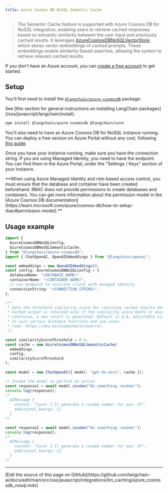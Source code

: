 ```yaml
---
title: Azure Cosmos DB NoSQL Semantic Cache
---
```


> The Semantic Cache feature is supported with Azure Cosmos DB for NoSQL integration, enabling users to retrieve cached responses based on semantic similarity between the user input and previously cached results. It leverages [AzureCosmosDBNoSQLVectorStore](/oss/javascript/integrations/vectorstores/azure_cosmosdb_nosql), which stores vector embeddings of cached prompts. These embeddings enable similarity-based searches, allowing the system to retrieve relevant cached results.

If you don't have an Azure account, you can [create a free account](https://azure.microsoft.com/free/) to get started.

## Setup

You'll first need to install the [`@langchain/azure-cosmosdb`](https://www.npmjs.com/package/@langchain/azure-cosmosdb) package:

<Tip>
See [this section for general instructions on installing LangChain packages](/oss/javascript/langchain/install).
</Tip>

```bash npm
npm install @langchain/azure-cosmosdb @langchain/core
```

You'll also need to have an Azure Cosmos DB for NoSQL instance running. You can deploy a free version on Azure Portal without any cost, following [this guide](https://learn.microsoft.com/azure/cosmos-db/nosql/quickstart-portal).

Once you have your instance running, make sure you have the connection string. If you are using Managed Identity, you need to have the endpoint. You can find them in the Azure Portal, under the "Settings / Keys" section of your instance.

<Info>
**When using Azure Managed Identity and role-based access control, you must ensure that the database and container have been created beforehand. RBAC does not provide permissions to create databases and containers. You can get more information about the permission model in the [Azure Cosmos DB documentation](https://learn.microsoft.com/azure/cosmos-db/how-to-setup-rbac#permission-model).**


</Info>

## Usage example

```typescript
import {
  AzureCosmosDBNoSQLConfig,
  AzureCosmosDBNoSQLSemanticCache,
} from "@langchain/azure-cosmosdb";
import { ChatOpenAI, OpenAIEmbeddings } from "@langchain/openai";

const embeddings = new OpenAIEmbeddings();
const config: AzureCosmosDBNoSQLConfig = {
  databaseName: "<DATABASE_NAME>",
  containerName: "<CONTAINER_NAME>",
  // use endpoint to initiate client with managed identity
  connectionString: "<CONNECTION_STRING>",
};

/**
 * Sets the threshold similarity score for returning cached results based on vector distance.
 * Cached output is returned only if the similarity score meets or exceeds this threshold;
 * otherwise, a new result is generated. Default is 0.6, adjustable via the constructor
 * to suit various distance functions and use cases.
 * (see: https://aka.ms/CosmosVectorSearch).
 */

const similarityScoreThreshold = 0.5;
const cache = new AzureCosmosDBNoSQLSemanticCache(
  embeddings,
  config,
  similarityScoreThreshold
);

const model = new ChatOpenAI({ model: "gpt-4o-mini", cache });

// Invoke the model to perform an action
const response1 = await model.invoke("Do something random!");
console.log(response1);
/*
  AIMessage {
    content: "Sure! I'll generate a random number for you: 37",
    additional_kwargs: {}
  }
*/

const response2 = await model.invoke("Do something random!");
console.log(response2);
/*
  AIMessage {
    content: "Sure! I'll generate a random number for you: 37",
    additional_kwargs: {}
  }
*/
```

---

<Callout icon="pen-to-square" iconType="regular">
  [Edit the source of this page on GitHub](https://github.com/langchain-ai/docs/edit/main/src/oss/javascript/integrations/llm_caching/azure_cosmosdb_nosql.mdx)
</Callout>
